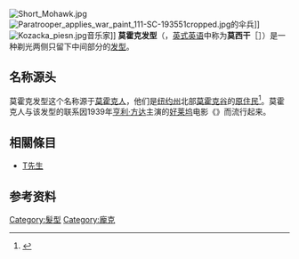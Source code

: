 {{Expand English|Mohawk hairstyle}}[[Image:Short_Mohawk.jpg|thumb]][[File:Paratrooper_applies_war_paint_111-SC-193551cropped.jpg|thumb]]的伞兵]]
[[File:Kozacka_piesn.jpg|thumb]]音乐家]]
'''莫霍克发型'''（{{lang-en|mohawk}}，[[英式英语|英式英语]]中称为'''莫西干'''［{{lang-en|mohican}}］）是一种剃光两侧只留下中间部分的[[发型|发型]]。

==名称源头==
莫霍克发型这个名称源于[[莫霍克人|莫霍克人]]，他们是[[纽约州|纽约州]]北部[[莫霍克谷|莫霍克谷]]的[[原住民|原住民]]<ref>{{Cite web |url=http://www.bigorrin.org/mohawk_kids.htm |title=Facts for Kids: Mohawk Indians (Mohawks)<!-- Bot generated title --> |accessdate=2013-11-07 |archive-date=2017-07-26 |archive-url=https://web.archive.org/web/20170726142000/http://www.bigorrin.org/mohawk_kids.htm |dead-url=no }}</ref>。莫霍克人与该发型的联系因1939年[[亨利·方达|亨利·方达]]主演的[[好莱坞|好莱坞]]电影《{{link-en|铁血金戈|Drums Along the Mohawk}}》而流行起来。

==相關條目==
* [[T先生|T先生]]

==参考资料==
{{reflist}}
{{stub|发型}}
{{Human_hair}}
[[Category:髮型|Category:髮型]]
[[Category:龐克|Category:龐克]]